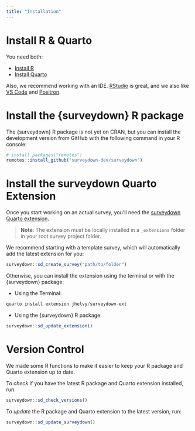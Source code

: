 ```yaml
---
title: "Installation"
---
```


# Install R & Quarto

You need both: 

- [Install R](https://CRAN.R-project.org/)
- [Install Quarto]({{< var url_quarto >}})

Also, we recommend working with an IDE. [RStudio](https://www.rstudio.com/categories/rstudio-ide/) is great, and we also like [VS Code](https://code.visualstudio.com) and [Positron](https://github.com/posit-dev/positron).

# Install the {surveydown} R package

The {surveydown} R package is not yet on CRAN, but you can install the development version from GitHub with the following command in your R console:

```r
# install.packages("remotes")
remotes::install_github("surveydown-dev/surveydown")
```

# Install the surveydown Quarto Extension

Once you start working on an actual survey, you'll need the [surveydown Quarto extension]({{< var url_extension >}}). 

> **Note**: The extension must be locally installed in a `_extensions` folder in your root survey project folder.

We recommend starting with a template survey, which will automatically add the latest extension for you:

```r
surveydown::sd_create_survey("path/to/folder")
```

Otherwise, you can install the extension using the terminal or with the {surveydown} package:

- Using the Terminal:

```r
quarto install extension jhelvy/surveydown-ext
```

- Using the {surveydown} R package:

```r
surveydown::sd_update_extension()
```

# Version Control

We made some R functions to make it easier to keep your R package and Quarto extension up to date. 

To _check_ if you have the latest R package and Quarto extension installed, run:

```r
surveydown::sd_check_versions()
```

To _update_ the R package and Quarto extension to the latest version, run:

```r
surveydown::sd_update_surveydown()
```
